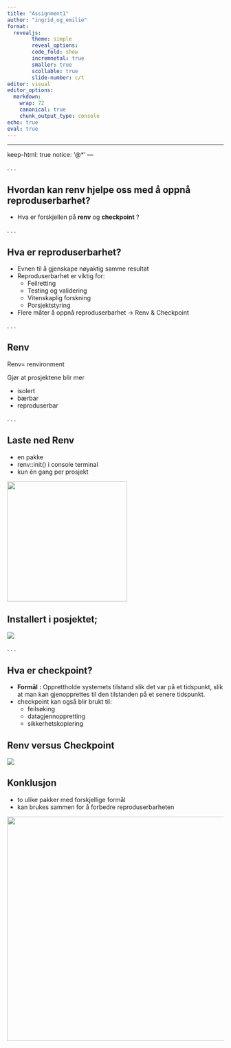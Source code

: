 ```yaml
---
title: "Assignment1"
author: "ingrid_og_emilie"
format: 
  revealjs:
        theme: simple
        reveal_options: 
        code_fold: show
        incremnetal: true
        smaller: true
        scollable: true
        slide-number: c/t
editor: visual
editor_options:
  markdown:
    wrap: 72
    canonical: true
    chunk_output_type: console
echo: true
eval: true
---
```


---

keep-html: true
notice: '@*'
---

. . .

## Hvordan kan **renv** hjelpe oss med å oppnå reproduserbarhet?

::: incremental
:::

-   Hva er forskjellen på **renv** og **checkpoint** ?

. . .

## Hva er reproduserbarhet?

-   Evnen til å gjenskape nøyaktig samme resultat
-   Reproduserbarhet er viktig for:
    -   Feilretting
    -   Testing og validering
    -   Vitenskaplig forskning
    -   Porsjektstyring
-   Flere måter å oppnå reproduserbarhet -\> Renv & Checkpoint

. . .

## Renv

Renv= renvironment

Gjør at prosjektene blir mer

-   isolert
-   bærbar
-   reproduserbar

. . .

## Laste ned Renv

-   en pakke
-   renv::init() i console terminal
-   kun én gang per prosjekt

![](images/renv%20console.png){fig-align="center" width="279"}

## Installert i posjektet;

![](images/renv%20installert.png){fig-align="center"}

. . .

## Hva er checkpoint?

-   **Formål** **:** Opprettholde systemets tilstand slik det var på et tidspunkt, slik at man kan gjenopprettes til den tilstanden på et senere tidspunkt.
-   checkpoint kan også blir brukt til:
    -   feilsøking
    -   datagjennoppretting
    -   sikkerhetskopiering

## Renv **versus Checkpoint**

![](images/renv versus checkpoint.png){fig-align="center"}

## Konklusjon

-   to ulike pakker med forskjellige formål
-   kan brukes sammen for å forbedre reproduserbarheten

![](images/avslutning.png){fig-align="center" width="521"}
